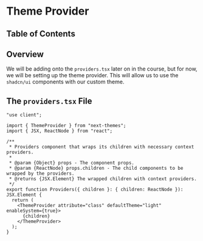 
# Theme Provider

## Table of Contents

## Overview

We will be adding onto the `providers.tsx` later on in the course, but for now, we will be setting up the theme provider. This will allow us to use the `shadcn/ui` components with our custom theme.

## The `providers.tsx` File

```tsx
"use client";

import { ThemeProvider } from "next-themes";
import { JSX, ReactNode } from "react";

/**
 * Providers component that wraps its children with necessary context providers.
 *
 * @param {Object} props - The component props.
 * @param {ReactNode} props.children - The child components to be wrapped by the providers.
 * @returns {JSX.Element} The wrapped children with context providers.
 */
export function Providers({ children }: { children: ReactNode }): JSX.Element {
  return (
    <ThemeProvider attribute="class" defaultTheme="light" enableSystem={true}>
      {children}
    </ThemeProvider>
  );
}
```
